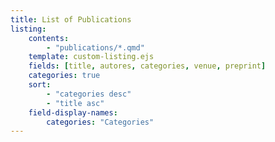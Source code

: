 ```yaml
---
title: List of Publications
listing:
    contents:
        - "publications/*.qmd"
    template: custom-listing.ejs
    fields: [title, autores, categories, venue, preprint]
    categories: true
    sort:
        - "categories desc"
        - "title asc"
    field-display-names:
        categories: "Categories"
---
```

